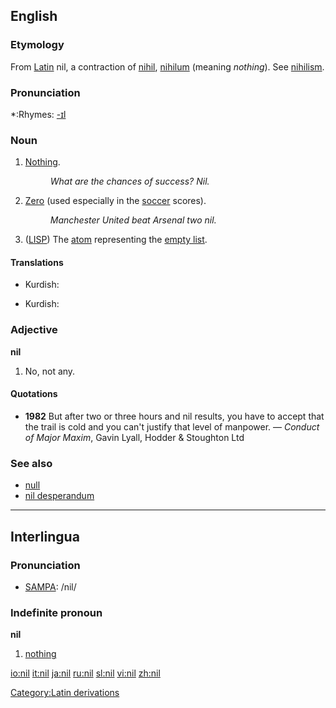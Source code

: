 ==English==

===Etymology===
From [[w:Latin|Latin]] nil, a contraction of [[nihil]], [[nihilum]] (meaning ''nothing''). See [[nihilism]].

===Pronunciation===
*:Rhymes: [[Rhymes:English:-ɪl|-ɪl]]

===Noun===
{{en-noun}}

# [[Nothing]].
#:''What are the chances of success?  Nil.''
# [[Zero]] (used especially in the [[soccer]] scores).
#:''Manchester United beat Arsenal two nil.''
# {{complang}} ([[LISP]]) The [[atom]] representing the [[empty list]].

====Translations====
{{trans-top|Nothing}}
{{trans-mid}}
*Kurdish: {{KUchar|[[هیچ]]}}
{{trans-bottom}}

{{trans-top|Zero (used especially in the soccer scores}}
{{trans-mid}}
*Kurdish: {{KUchar|[[هیچ]]}}
{{trans-bottom}}

{{trans-top|(''computer language'') (LISP) The atom representing the empty list}}
{{trans-mid}}
{{trans-bottom}}

===Adjective===
'''nil'''

# No, not any.

====Quotations====
*'''1982''' But after two or three hours and nil results, you have to accept that the trail is cold and you can't justify that level of manpower. &mdash; ''Conduct of Major Maxim'', Gavin Lyall, Hodder & Stoughton Ltd

===See also===
*[[null]]
*[[nil desperandum]]

[[Category:Latin derivations]]

----

==Interlingua==

===Pronunciation===
*[[SAMPA]]: /nil/

===Indefinite pronoun===
{{rfc-header|Indefinite pronoun}}
'''nil'''

# [[nothing]]

[[io:nil]]
[[it:nil]]
[[ja:nil]]
[[ru:nil]]
[[sl:nil]]
[[vi:nil]]
[[zh:nil]]